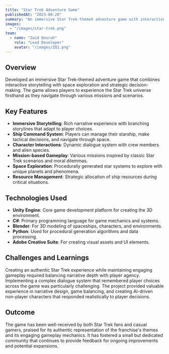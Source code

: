 ```yaml
---
title: "Star Trek Adventure Game"
publishedAt: "2023-08-20"
summary: "An immersive Star Trek-themed adventure game with interactive storytelling and space exploration elements."
images:
  - "/images/star-trek.png"
team:
  - name: "Zaid Qourah"
    role: "Lead Developer"
    avatar: "/images/ZQ1.png"
---
```


## Overview

Developed an immersive Star Trek-themed adventure game that combines interactive storytelling with space exploration and strategic decision-making. The game allows players to experience the Star Trek universe firsthand as they navigate through various missions and scenarios.

## Key Features

- **Immersive Storytelling**: Rich narrative experience with branching storylines that adapt to player choices.
- **Ship Command System**: Players can manage their starship, make tactical decisions, and navigate through space.
- **Character Interactions**: Dynamic dialogue system with crew members and alien species.
- **Mission-based Gameplay**: Various missions inspired by classic Star Trek scenarios and moral dilemmas.
- **Space Exploration**: Procedurally generated star systems to explore with unique planets and phenomena.
- **Resource Management**: Strategic allocation of ship resources during critical situations.

## Technologies Used

- **Unity Engine**: Core game development platform for creating the 3D environment.
- **C#**: Primary programming language for game mechanics and systems.
- **Blender**: For 3D modeling of spaceships, characters, and environments.
- **Python**: Used for procedural generation algorithms and data processing.
- **Adobe Creative Suite**: For creating visual assets and UI elements.

## Challenges and Learnings

Creating an authentic Star Trek experience while maintaining engaging gameplay required balancing narrative depth with player agency. Implementing a complex dialogue system that remembered player choices across the game was particularly challenging. The project provided valuable experience in narrative design, game balancing, and creating AI-driven non-player characters that responded realistically to player decisions.

## Outcome

The game has been well-received by both Star Trek fans and casual gamers, praised for its authentic representation of the franchise's themes and its engaging gameplay mechanics. It has fostered a small but dedicated community that continues to provide feedback for ongoing improvements and potential expansions. 